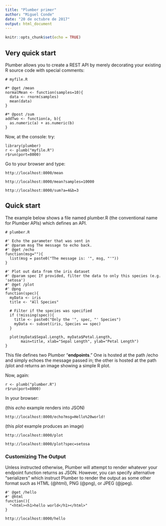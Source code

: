 ```yaml
---
title: "Plumber primer"
author: "Miguel Conde"
date: "20 de octubre de 2017"
output: html_document
---
```


```r
knitr::opts_chunk$set(echo = TRUE)
```

## Very quick start

Plumber allows you to create a REST API by merely decorating your existing R source code with special comments:

```
# myfile.R

#* @get /mean
normalMean <- function(samples=10){
  data <- rnorm(samples)
  mean(data)
}

#* @post /sum
addTwo <- function(a, b){
  as.numeric(a) + as.numeric(b)
}
```

Now, at the console: try:
```
library(plumber)
r <- plumb("myfile.R")  
r$run(port=8000)
```

Go to your browser and type:

```
http://localhost:8000/mean
```

```
http://localhost:8000/mean?samples=10000
```


```
http://localhost:8000/sum?a=4&b=3
```

## Quick start

The example below shows a file named plumber.R (the conventional name for Plumber APIs) which defines an API.

```
# plumber.R

#' Echo the parameter that was sent in
#' @param msg The message to echo back.
#' @get /echo
function(msg=""){
  list(msg = paste0("The message is: '", msg, "'"))
}

#' Plot out data from the iris dataset
#' @param spec If provided, filter the data to only this species (e.g. 'setosa')
#' @get /plot
#' @png
function(spec){
  myData <- iris
  title <- "All Species"
  
  # Filter if the species was specified
  if (!missing(spec)){
    title <- paste0("Only the '", spec, "' Species")
    myData <- subset(iris, Species == spec)
  }
  
  plot(myData$Sepal.Length, myData$Petal.Length,
       main=title, xlab="Sepal Length", ylab="Petal Length")
}
```
This file defines two Plumber “**endpoints**.” One is hosted at the path /echo and simply echoes the message passed in; the other is hosted at the path /plot and returns an image showing a simple R plot.

Now, again:
```
r <- plumb("plumber.R")  
r$run(port=8000)
```

In your browser:

(this *echo* example renders into JSON)
``` 
http://localhost:8000/echo?msg=Hello%20world!
```

(this *plot* example produces an image)
```
http://localhost:8000/plot
```

```
http://localhost:8000/plot?spec=setosa
```

### Customizing The Output
Unless instructed otherwise, Plumber will attempt to render whatever your endpoint function returns as JSON. However, you can specify alternative “serializers” which instruct Plumber to render the output as some other format such as HTML (@html), PNG (@png), or JPEG (@jpeg).

```
#' @get /hello
#' @html
function(){
  "<html><h1>hello world</h1></html>"
}
```
```
http://localhost:8000/hello
```
